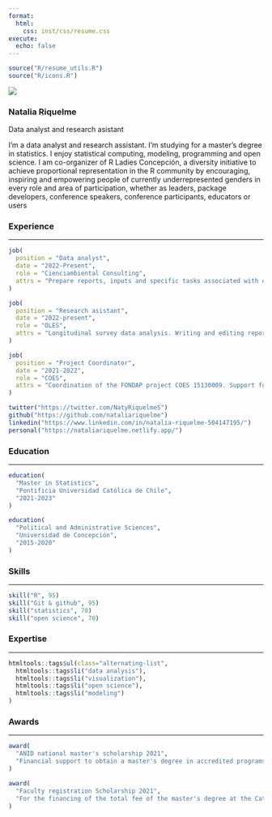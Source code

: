 ---
format:
  html:
    css: inst/css/resume.css
execute:
  echo: false
---

```{r, echo=FALSE}
source("R/resume_utils.R")
source("R/icons.R")
```

<section class="logo section">

![](assets/nataliariquelme.jpeg)

<section class="title section">

<h1>Natalia Riquelme</h1>

<p>Data analyst and research asistant</p>

</section>

<section class="intro section">

<p>I'm a data analyst and research assistant. I'm studying for a master's degree in statistics. I enjoy statistical computing, modeling, programming and open science. I am co-organizer of R Ladies Concepción, a diversity initiative to achieve proportional representation in the R community by encouraging, inspiring and empowering people of currently underrepresented genders in every role and area of participation, whether as leaders, package developers, conference speakers, conference participants, educators or users</p>

</section>

<section class="experience section">

<h3>Experience</h3>

<hr>

```{r, echo=FALSE}
job(
  position = "Data analyst", 
  date = "2022-Present", 
  role = "Cienciambiental Consulting", 
  attrs = "Prepare reports, inputs and specific tasks associated with ongoing projects such as databases, spatial information, bibliographic reviews, data collection and analysis. Design, schedule, and execute data science analytics. Data analysis and visualization. Support in the implementation of the data management system. Design and implement technical protocols and internal security standards or those requested by the client companies"
)

job(
  position = "Research asistant", 
  date = "2022-present", 
  role = "OLES", 
  attrs = "Longitudinal survey data analysis. Writing and editing reports. Visualization of results. Netifly website maintenance."
)

job(
  position = "Project Coordinator", 
  date = "2021-2022", 
  role = "COES", 
  attrs = "Coordination of the FONDAP project COES 15130009. Support for the 4 research lines of the center. Writing and editing reports. Project coordination LISA - Open Social Science Laboratory."
)
```

</section>

<section class="social section">

::: link-container
```{r, echo=FALSE}
twitter("https://twitter.com/NatyRiquelmeS")
github("https://github.com/nataliariquelme")
linkedin("https://www.linkedin.com/in/natalia-riquelme-504147195/")
personal("https://nataliariquelme.netlify.app/")
```
:::

</section>

<section class="education section">

<h3>Education</h3>

<hr>

```{r, echo=FALSE}
education(
  "Master in Statistics",
  "Pontificia Universidad Católica de Chile",
  "2021-2023"
)

education(
  "Political and Administrative Sciences",
  "Universidad de Concepción",
  "2015-2020"
)
```

</section>

<section class="skills section">

<h3>Skills</h3>

<hr>

::: all-skills
```{r, echo=FALSE}
skill("R", 95)
skill("Git & github", 95)
skill("statistics", 70)
skill("open science", 70)
```
:::

</section>

<section class="expertise section">

<h3>Expertise</h3>

<hr>

```{r, echo=FALSE}
htmltools::tags$ul(class="alternating-list",
  htmltools::tags$li("data analysis"),
  htmltools::tags$li("visualization"),
  htmltools::tags$li("open science"),
  htmltools::tags$li("modeling")
)
```

</section>

<section class="Scholarships section">

<h3>Awards</h3>

<hr>

```{r, echo=FALSE}
award(
  "ANID national master's scholarship 2021",
  "Financial support to obtain a master's degree in accredited programs taught by Chilean universities"
)

award(
  "Faculty registration Scholarship 2021",
  "For the financing of the total fee of the master's degree at the Catholic University of Chile"
)
```

</section>
